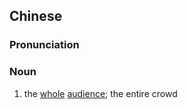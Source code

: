 {{also|满场}}
==Chinese==
{{zh-forms|s=满场}}

===Pronunciation===
{{zh-pron
|m=mǎn場
|c=mun5 coeng4
|cat=n
}}

===Noun===
{{zh-noun}}

# the [[whole]] [[audience]]; the entire crowd